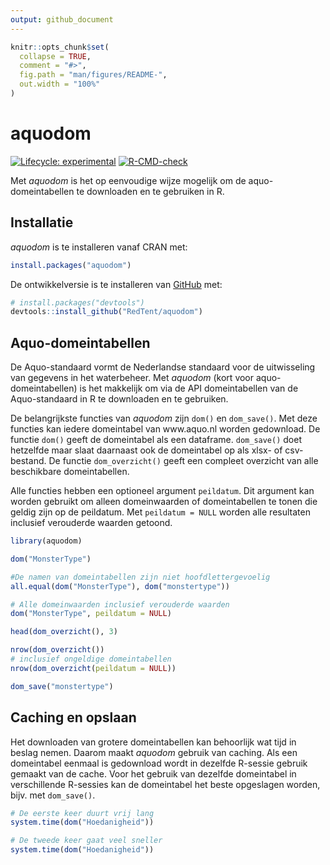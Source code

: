 ```yaml
---
output: github_document
---
```


<!-- README.md is generated from README.Rmd. Please edit that file -->

```r
knitr::opts_chunk$set(
  collapse = TRUE,
  comment = "#>",
  fig.path = "man/figures/README-",
  out.width = "100%"
)
```

# aquodom

<!-- badges: start -->
[![Lifecycle: experimental](https://img.shields.io/badge/lifecycle-experimental-orange.svg)](https://lifecycle.r-lib.org/articles/stages.html#experimental)
[![R-CMD-check](https://github.com/RedTent/aquodom/workflows/R-CMD-check/badge.svg)](https://github.com/RedTent/aquodom/actions)
<!-- badges: end -->

Met *aquodom* is het op eenvoudige wijze mogelijk om de aquo-domeintabellen te downloaden en te gebruiken in R.

## Installatie

*aquodom* is te installeren vanaf CRAN met:

``` r
install.packages("aquodom") 
```

De ontwikkelversie is te installeren van [GitHub](https://github.com/RedTent/aquodom) met:

``` r
# install.packages("devtools")
devtools::install_github("RedTent/aquodom")
```
## Aquo-domeintabellen

De Aquo-standaard vormt de Nederlandse standaard voor de uitwisseling van gegevens in het waterbeheer. Met *aquodom*  (kort voor aquo-domeintabellen) is het makkelijk om via de API domeintabellen van de Aquo-standaard in R te downloaden en te gebruiken. 

De belangrijkste functies van *aquodom* zijn `dom()` en `dom_save()`. Met deze functies kan iedere domeintabel van www.aquo.nl worden gedownload. De functie `dom()` geeft de domeintabel als een dataframe. `dom_save()` doet hetzelfde maar slaat daarnaast ook de domeintabel op als xlsx- of csv-bestand. De functie `dom_overzicht()` geeft een compleet overzicht van alle beschikbare domeintabellen. 

Alle functies hebben een optioneel argument `peildatum`. Dit argument kan worden gebruikt om alleen domeinwaarden of domeintabellen te tonen die geldig zijn op de peildatum. Met `peildatum = NULL` worden alle resultaten inclusief verouderde waarden getoond.

```r
library(aquodom)

dom("MonsterType")

#De namen van domeintabellen zijn niet hoofdlettergevoelig
all.equal(dom("MonsterType"), dom("monstertype"))

# Alle domeinwaarden inclusief verouderde waarden
dom("MonsterType", peildatum = NULL)

head(dom_overzicht(), 3)

nrow(dom_overzicht())
# inclusief ongeldige domeintabellen
nrow(dom_overzicht(peildatum = NULL))

```

```r

dom_save("monstertype")

```


## Caching en opslaan

Het downloaden van grotere domeintabellen kan behoorlijk wat tijd in beslag nemen. Daarom maakt *aquodom* gebruik van caching. Als een domeintabel eenmaal is gedownload wordt in dezelfde R-sessie gebruik gemaakt van de cache. Voor het gebruik van dezelfde domeintabel in verschillende R-sessies kan de domeintabel het beste opgeslagen worden, bijv. met `dom_save()`.

```r
# De eerste keer duurt vrij lang
system.time(dom("Hoedanigheid"))

# De tweede keer gaat veel sneller
system.time(dom("Hoedanigheid"))


```


